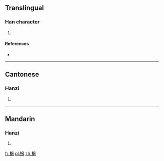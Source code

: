 ==Translingual==

===Han character===
{{Han char|rn=64|rad=手|as=10|sn=13|four=5402<sub>7</sub>|canj=手大尸月 (QKSB)|ids=⿰[[扌]][[脅]]}}

# {{defn|Han|sort=手10}}

====References====
* {{Han ref|kx=0447.040|dkj=12483|dj=0797.160|hdz=31938.120|uh=641A|ud=25626|bh=DDB2|bd=56754}}

----

==Cantonese==

===Hanzi===
{{yue-hanzi|jyut=[[lap6]]|y=lap6}}

# {{defn|lang=yue|sort=手10}}

----

==Mandarin==

===Hanzi===
{{cmn-hanzi|pin=[[lā]] ([[la1]]), [[xié]] ([[xie2]])|wg=la<sup>1</sup>, hsieh<sup>2</sup>}}

# {{defn|lang=cmn|sort=手10}}

[[fr:搚]]
[[pl:搚]]
[[zh:搚]]